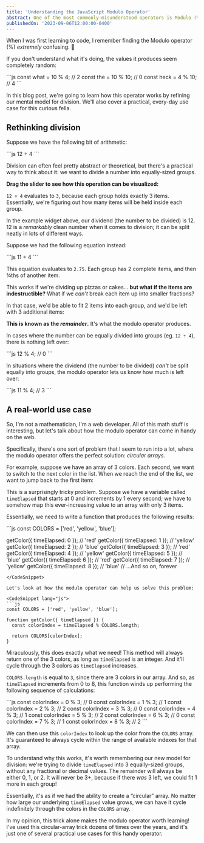 ```yaml
---
title: 'Understanding the JavaScript Modulo Operator'
abstract: One of the most commonly-misunderstood operators is Modulo (%). In this tutorial, we'll unpack exactly what this little bugger does, and learn how it can help us solve practical problems.
publishedOn: '2023-09-06T12:00:00-0400'
---
```


When I was first learning to code, I remember finding the Modulo operator (%) _extremely_ confusing. 😬

If you don't understand what it's doing, the values it produces seem completely random:

<CodeSnippet lang="js">
```js
const what = 10 % 4; // 2
const the = 10 % 10; // 0
const heck = 4 % 10; // 4
```
</CodeSnippet>


In this blog post, we're going to learn how this operator works by refining our mental model for division. We'll also cover a practical, every-day use case for this curious fella.

## Rethinking division

Suppose we have the following bit of arithmetic:

<CodeSnippet lang="js">
```js
12 ÷ 4
```
</CodeSnippet>

Division can often feel pretty abstract or theoretical, but there's a practical way to think about it: we want to divide a number into equally-sized groups.

**Drag the slider to see how this operation can be visualized:**

<DivisionGroupsDemo />

`12 ÷ 4` evaluates to `3`, because each group holds exactly 3 items. Essentially, we're figuring out how many items will be held inside each group.

In the example widget above, our dividend (the number to be divided) is 12. 12 is a _remarkably_ clean number when it comes to division; it can be split neatly in lots of different ways.

Suppose we had the following equation instead:

<CodeSnippet lang="js">
```js
11 ÷ 4
```
</CodeSnippet>

This equation evaluates to `2.75`. Each group has 2 complete items, and then ¾ths of another item.

This works if we're dividing up pizzas or cakes… **but what if the items are indestructible?** What if we _can't_ break each item up into smaller fractions?

In that case, we'd be able to fit 2 items into each group, and we'd be left with 3 additional items:

<DivisionGroupsDemo includeRemainderArea={true} numOfItems={11} initialNumOfGroups={4} />

**This is known as the _remainder_.** It's what the modulo operator produces.

In cases where the number can be equally divided into groups (eg. `12 ÷ 4`), there is nothing left over:

<CodeSnippet lang="js">
```js
12 % 4; // 0
```
</CodeSnippet>

In situations where the dividend (the number to be divided) _can't_ be split equally into groups, the modulo operator lets us know how much is left over:

<CodeSnippet lang="js">
```js
11 % 4; // 3
```
</CodeSnippet>

## A real-world use case

So, I'm not a mathematician, I'm a web developer. All of this math stuff is interesting, but let's talk about how the modulo operator can come in handy on the web.

Specifically, there's one sort of problem that I seem to run into a lot, where the modulo operator offers the perfect solution: _circular arrays._

For example, suppose we have an array of 3 colors. Each second, we want to switch to the next color in the list. When we reach the end of the list, we want to jump back to the first item:

<CircularColorsDemo />

This is a surprisingly tricky problem. Suppose we have a variable called `timeElapsed` that starts at 0 and increments by 1 every second; we have to somehow map this ever-increasing value to an array with only 3 items.

Essentially, we need to write a function that produces the following results:

<CodeSnippet lang="js">
```js
const COLORS = ['red', 'yellow', 'blue'];

getColor({ timeElapsed: 0 }); // 'red'
getColor({ timeElapsed: 1 }); // 'yellow'
getColor({ timeElapsed: 2 }); // 'blue'
getColor({ timeElapsed: 3 }); // 'red'
getColor({ timeElapsed: 4 }); // 'yellow'
getColor({ timeElapsed: 5 }); // 'blue'
getColor({ timeElapsed: 6 }); // 'red'
getColor({ timeElapsed: 7 }); // 'yellow'
getColor({ timeElapsed: 8 }); // 'blue'
// ...And so on, forever
```
</CodeSnippet>

Let's look at how the modulo operator can help us solve this problem:

<CodeSnippet lang="js">
```js
const COLORS = ['red', 'yellow', 'blue'];

function getColor({ timeElapsed }) {
  const colorIndex = timeElapsed % COLORS.length;

  return COLORS[colorIndex];
}
```
</CodeSnippet>

Miraculously, this does exactly what we need! This method will always return one of the 3 colors, as long as `timeElapsed` is an integer. And it'll cycle through the 3 colors as `timeElapsed` increases.

`COLORS.length` is equal to `3`, since there are 3 colors in our array. And so, as `timeElapsed` increments from 0 to 8, this function winds up performing the following sequence of calculations:

<CodeSnippet lang="js">
```js
const colorIndex = 0 % 3; // 0
const colorIndex = 1 % 3; // 1
const colorIndex = 2 % 3; // 2
const colorIndex = 3 % 3; // 0
const colorIndex = 4 % 3; // 1
const colorIndex = 5 % 3; // 2
const colorIndex = 6 % 3; // 0
const colorIndex = 7 % 3; // 1
const colorIndex = 8 % 3; // 2
```
</CodeSnippet>

We can then use this `colorIndex` to look up the color from the `COLORS` array. It's guaranteed to always cycle within the range of available indexes for that array.

To understand why this works, it's worth remembering our new model for division: we're trying to divide `timeElapsed` into 3 equally-sized groups, without any fractional or decimal values. The remainder will always be either 0, 1, or 2. It will never be 3+, because if there _was_ 3 left, we could fit 1 more in each group!

Essentially, it's as if we had the ability to create a “circular” array. No matter how large our underlying `timeElapsed` value grows, we can have it cycle indefinitely through the colors in the `COLORS` array.

In my opinion, this trick alone makes the modulo operator worth learning! I've used this circular-array trick dozens of times over the years, and it's just one of several practical use cases for this handy operator.
